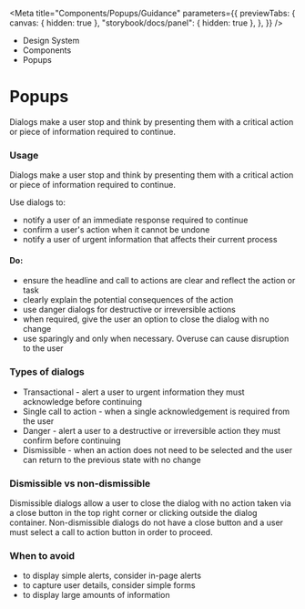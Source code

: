 
<Meta
	title="Components/Popups/Guidance"
	parameters={{
		previewTabs: {
			canvas: { hidden: true },
			"storybook/docs/panel": { hidden: true },
		},
	}}
/>

<div className="act-docs-container">
	<Masthead />
	<main className="act-body">
		<div className="act-flex act-flex-light-purple">
			<div className="act-flex__container act-flex__container-padding-trim">
				<div className="act-flex__grid">
					<div className="act-flex__row">
						<div className="act-col__cw-12">
							<div className="act-box">
								<div className="act-breadcrumbs">
									<ul className="act-breadcrumbs__container">
										<li className="act-breadcrumbs__crumb act-h6">
											<LinkTo className="act-breadcrumbs__crumb__link" kind="about-about--page">
												Design System <i className="fa-solid fa-angle-right"></i>
											</LinkTo>
										</li>
										<li className="act-breadcrumbs__crumb act-h6">
											<LinkTo className="act-breadcrumbs__crumb__link" kind="components-overview--page">
												Components <i className="fa-solid fa-angle-right"></i>
											</LinkTo>
										</li>
										<li className="act-breadcrumbs__crumb act-h6">
											<LinkTo className="act-breadcrumbs__crumb__link" kind="components-overview--pageoverview--page">
												Popups <i className="fa-solid fa-angle-right"></i>
											</LinkTo>
										</li>
									</ul>
								</div>
								<h1>Popups</h1>
								<p>Dialogs make a user stop and think by presenting them with a critical action or piece of information required to continue.</p>
							</div>
						</div>
					</div>
				</div>
			</div>
		</div>
		<div className="act-flex">
			<div className="act-flex__container">
				<div className="act-flex__grid">
					<div className="act-flex__row">
						<div className="act-col__cw-12">
							<div className="act-box">
								<h3>Usage</h3>
								<p>Dialogs make a user stop and think by presenting them with a critical action or piece of information required to continue.</p>
								<p>Use dialogs to:</p>
								<ul>
									<li>notify a user of an immediate response required to continue</li>
									<li>confirm a user's action when it cannot be undone</li>
									<li>notify a user of urgent information that affects their current process</li>
								</ul>
								<h4>Do:</h4>
								<ul>
									<li>ensure the headline and call to actions are clear and reflect the action or task</li>
									<li>clearly explain the potential consequences of the action</li>
									<li>use danger dialogs for destructive or irreversible actions</li>
									<li>when required, give the user an option to close the dialog with no change</li>
									<li>use sparingly and only when necessary. Overuse can cause disruption to the user</li>
								</ul>
							</div>
						</div>
					</div>
					<div className="act-flex__row">
						<div className="act-col__cw-12">
							<div className="act-box">
								<h3>Types of dialogs</h3>
								<ul>
									<li>Transactional - alert a user to urgent information they must acknowledge before continuing</li>
									<li>Single call to action - when a single acknowledgement is required from the user</li>
									<li>Danger - alert a user to a destructive or irreversible action they must confirm before continuing</li>
									<li>Dismissible - when an action does not need to be selected and the user can return to the previous state with no change</li>
								</ul>
							</div>
						</div>
					</div>
					<div className="act-flex__row">
						<div className="act-col__cw-12">
							<div className="act-box">
								<h3>Dismissible vs non-dismissible</h3>
								<p>
									Dismissible dialogs allow a user to close the dialog with no action taken via a close button in the top right corner or clicking outside the dialog container.
									Non-dismissible dialogs do not have a close button and a user must select a call to action button in order to proceed.
								</p>
							</div>
						</div>
					</div>
					<div className="act-flex__row">
						<div className="act-col__cw-12">
							<div className="act-box">
								<h3>When to avoid</h3>
								<ul>
									<li>to display simple alerts, consider in-page alerts</li>
									<li>to capture user details, consider simple forms</li>
									<li>to display large amounts of information</li>
								</ul>
							</div>
						</div>
					</div>
				</div>
			</div>
		</div>
	</main>
	<footer className="act-footer">
		<AoC />
		<Footer />
	</footer>
</div>
